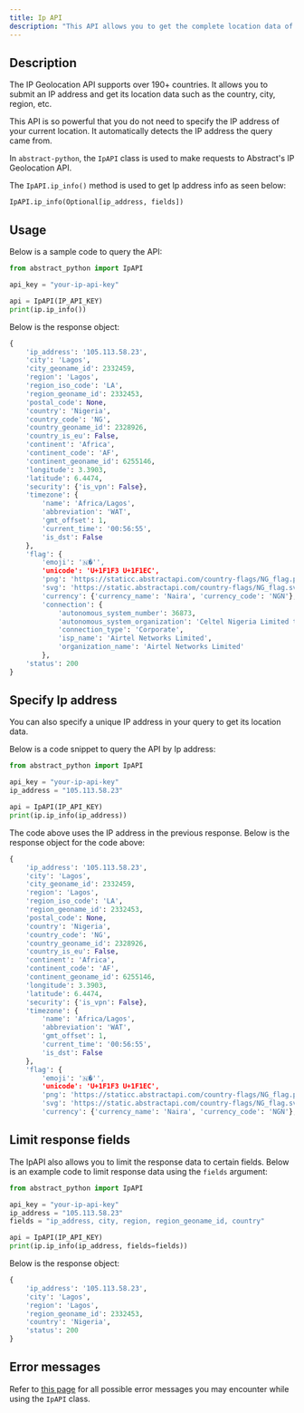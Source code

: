 ```yaml
---
title: Ip API
description: "This API allows you to get the complete location data of an IP address."
---
```


## Description

The IP Geolocation API supports over 190+ countries. It allows you to submit an IP address and get its location data such as the country, city, region, etc.

This API is so powerful that you do not need to specify the IP address of your current location. It automatically detects the IP address the query came from.

In `abstract-python`, the `IpAPI` class is used to make requests to Abstract's IP Geolocation API.

The `IpAPI.ip_info()` method is used to get Ip address info as seen below:

`IpAPI.ip_info(Optional[ip_address, fields])`

## Usage

Below is a sample code to query the API:

```python
from abstract_python import IpAPI

api_key = "your-ip-api-key"

api = IpAPI(IP_API_KEY)
print(ip.ip_info())
```

Below is the response object:

```python
{
    'ip_address': '105.113.58.23',
    'city': 'Lagos',
    'city_geoname_id': 2332459,
    'region': 'Lagos',
    'region_iso_code': 'LA',
    'region_geoname_id': 2332453,
    'postal_code': None,
    'country': 'Nigeria',
    'country_code': 'NG',
    'country_geoname_id': 2328926,
    'country_is_eu': False,
    'continent': 'Africa',
    'continent_code': 'AF',
    'continent_geoname_id': 6255146,
    'longitude': 3.3903,
    'latitude': 6.4474,
    'security': {'is_vpn': False},
    'timezone': {
        'name': 'Africa/Lagos',
        'abbreviation': 'WAT',
        'gmt_offset': 1,
        'current_time': '00:56:55',
        'is_dst': False
    },
    'flag': {
        'emoji': '🇳�'',
        'unicode': 'U+1F1F3 U+1F1EC',
        'png': 'https://staticc.abstractapi.com/country-flags/NG_flag.png',
        'svg': 'https://static.abstractapi.com/country-flags/NG_flag.svg'},
        'currency': {'currency_name': 'Naira', 'currency_code': 'NGN'},
        'connection': {
            'autonomous_system_number': 36873,
            'autonomous_system_organization': 'Celtel Nigeria Limited t.a ZAIN',
            'connection_type': 'Corporate',
            'isp_name': 'Airtel Networks Limited',
            'organization_name': 'Airtel Networks Limited'
        },
    'status': 200
}
```

## Specify Ip address

You can also specify a unique IP address in your query to get its location data.

Below is a code snippet to query the API by Ip address:

```python
from abstract_python import IpAPI

api_key = "your-ip-api-key"
ip_address = "105.113.58.23"

api = IpAPI(IP_API_KEY)
print(ip.ip_info(ip_address))
```

The code above uses the IP address in the previous response. Below is the response object for the code above:

```python
{
    'ip_address': '105.113.58.23',
    'city': 'Lagos',
    'city_geoname_id': 2332459,
    'region': 'Lagos',
    'region_iso_code': 'LA',
    'region_geoname_id': 2332453,
    'postal_code': None,
    'country': 'Nigeria',
    'country_code': 'NG',
    'country_geoname_id': 2328926,
    'country_is_eu': False,
    'continent': 'Africa',
    'continent_code': 'AF',
    'continent_geoname_id': 6255146,
    'longitude': 3.3903,
    'latitude': 6.4474,
    'security': {'is_vpn': False},
    'timezone': {
        'name': 'Africa/Lagos',
        'abbreviation': 'WAT',
        'gmt_offset': 1,
        'current_time': '00:56:55',
        'is_dst': False
    },
    'flag': {
        'emoji': '🇳�'',
        'unicode': 'U+1F1F3 U+1F1EC',
        'png': 'https://staticc.abstractapi.com/country-flags/NG_flag.png',
        'svg': 'https://static.abstractapi.com/country-flags/NG_flag.svg'},
        'currency': {'currency_name': 'Naira', 'currency_code': 'NGN'}, 'connection': {'autonomous_system_number': 36873, 'autonomous_system_organization': 'Celtel Nigeria Limited t.a ZAIN', 'connection_type': 'Corporate', 'isp_name': 'Airtel Networks Limited', 'organization_name': 'Airtel Networks Limited'}, 'status': 200}
```

## Limit response fields

The IpAPI also allows you to limit the response data to certain fields.
Below is an example code to limit response data using the `fields` argument:

```python
from abstract_python import IpAPI

api_key = "your-ip-api-key"
ip_address = "105.113.58.23"
fields = "ip_address, city, region, region_geoname_id, country"

api = IpAPI(IP_API_KEY)
print(ip.ip_info(ip_address, fields=fields))
```

Below is the response object:

```python
{
    'ip_address': '105.113.58.23',
    'city': 'Lagos',
    'region': 'Lagos',
    'region_geoname_id': 2332453,
    'country': 'Nigeria',
    'status': 200
}
```

## Error messages

Refer to [this page](https://docs.abstractapi.com/ip-geolocation#response-and-error-codes) for all possible error messages you may encounter while using the `IpAPI` class.
